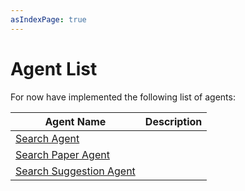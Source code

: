```yaml
---
asIndexPage: true
---
```


# Agent List 


For now have implemented the following list of agents: 

| Agent Name | Description |
| --- | --- |
| [Search Agent](./list/search) |  |
| [Search Paper Agent](./list/search_paper) |  |
| [Search Suggestion Agent](./list/search_suggestion) |  |
